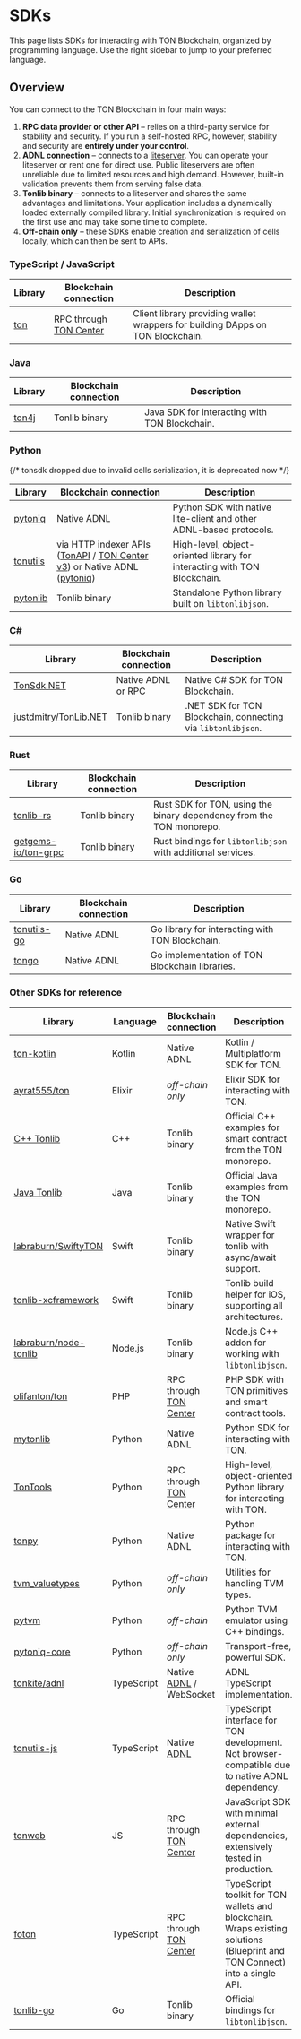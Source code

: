 
# SDKs

This page lists SDKs for interacting with TON Blockchain, organized by programming language.
Use the right sidebar to jump to your preferred language.

## Overview


You can connect to the TON Blockchain in four main ways:

1. **RPC data provider or other API** – relies on a third-party service for stability and security. If you run a self-hosted RPC, however, stability and security are **entirely under your control**.
2. **ADNL connection** – connects to a [liteserver](/v3/guidelines/nodes/running-nodes/liteserver-node). You can operate your liteserver or rent one for direct use. Public liteservers are often unreliable due to limited resources and high demand. However, built-in validation prevents them from serving false data.
3. **Tonlib binary** – connects to a liteserver and shares the same advantages and limitations. Your application includes a dynamically loaded externally compiled library. Initial synchronization is required on the first use and may take some time to complete.
4. **Off-chain only** – these SDKs enable creation and serialization of cells locally, which can then be sent to APIs.

### TypeScript / JavaScript

| Library                                    | Blockchain connection                                                                                      | Description                                                                                                                                              |
| ------------------------------------------ |------------------------------------------------------------------------------------------------------------|----------------------------------------------------------------------------------------------------------------------------------------------------------|
| [ton](https://github.com/ton-org/ton)      | RPC through [TON Center](https://toncenter.com/api/v2/)         | Client library providing wallet wrappers for building DApps on TON Blockchain. |


### Java

| Library                                    | Blockchain connection | Description                                          |
| ------------------------------------------ | --------------------- |------------------------------------------------------|
| [ton4j](https://github.com/neodix42/ton4j) | Tonlib binary         | Java SDK for interacting with TON Blockchain.       |


### Python

{/* tonsdk dropped due to invalid cells serialization, it is deprecated now */}

| Library                                           | Blockchain connection                                                                                                                                              | Description                                                                   |
| ------------------------------------------------- |--------------------------------------------------------------------------------------------------------------------------------------------------------------------|-------------------------------------------------------------------------------|
| [pytoniq](https://github.com/yungwine/pytoniq)    | Native ADNL                                                                                                                                                        | Python SDK with native lite-client and other ADNL-based protocols.            |
| [tonutils](https://github.com/nessshon/tonutils)  | via HTTP indexer APIs ([TonAPI](https://tonapi.io/api-v2) / [TON Center v3](https://toncenter.com/api/v3/)) or Native ADNL ([pytoniq](https://github.com/yungwine/pytoniq)) | High-level, object-oriented library for interacting with TON Blockchain.      |
| [pytonlib](https://github.com/toncenter/pytonlib) | Tonlib binary                                                                                                                                                      | Standalone Python library built on `libtonlibjson`.                        |

### C#

| Library                                                           | Blockchain connection | Description                                                  |
| ----------------------------------------------------------------- | --------------------- | ------------------------------------------------------------ |
| [TonSdk.NET](https://github.com/continuation-team/TonSdk.NET)     | Native ADNL or RPC    | Native C# SDK for TON Blockchain.                         |
| [justdmitry/TonLib.NET](https://github.com/justdmitry/TonLib.NET) | Tonlib binary         | .NET SDK for TON Blockchain, connecting via `libtonlibjson`. |

### Rust

| Library                                                       | Blockchain connection | Description                                                  |
| ------------------------------------------------------------- | --------------------- | ------------------------------------------------------------ |
| [tonlib-rs](https://github.com/ston-fi/tonlib-rs)             | Tonlib binary         | Rust SDK for TON, using the binary dependency from the TON monorepo.|
| [getgems-io/ton-grpc](https://github.com/getgems-io/ton-grpc) | Tonlib binary         | Rust bindings for `libtonlibjson` with additional services.     |

### Go

| Library                                                  | Blockchain connection | Description                                    |
| -------------------------------------------------------- | --------------------- | ---------------------------------------------- |
| [tonutils-go](https://github.com/xssnick/tonutils-go)    | Native ADNL           | Go library for interacting with TON Blockchain.|
| [tongo](https://github.com/tonkeeper/tongo)              | Native ADNL           | Go implementation of TON Blockchain libraries. |


### Other SDKs for reference

| Library                                                                     | Language   | Blockchain connection                                                                                                       | Description                                                                                                                                                               |
| --------------------------------------------------------------------------- | ---------- |-----------------------------------------------------------------------------------------------------------------------------|---------------------------------------------------------------------------------------------------------------------------------------------------------------------------|
| [ton-kotlin](https://github.com/ton-community/ton-kotlin)                   | Kotlin     | Native ADNL                                                                                                                 | Kotlin / Multiplatform SDK for TON.                                                                                                                                       |
| [ayrat555/ton](https://github.com/ayrat555/ton)                             | Elixir     | _off-chain only_                                                                                                            | Elixir SDK for interacting with TON.                                                                                                                                      |
| [C++ Tonlib](https://github.com/ton-blockchain/ton/tree/master/example/cpp) | C++        | Tonlib binary                                                                                                               | Official C++ examples for smart contract from the TON monorepo.                                                                                                           |
| [Java Tonlib](https://github.com/ton-blockchain/tonlib-java)                | Java       | Tonlib binary                                                                                                               | Official Java examples from the TON monorepo.                                                                                                                             |
| [labraburn/SwiftyTON](https://github.com/labraburn/SwiftyTON)               | Swift      | Tonlib binary                                                                                                               | Native Swift wrapper for tonlib with async/await support.                                                                                                                 |
| [tonlib-xcframework](https://github.com/labraburn/tonlib-xcframework)       | Swift      | Tonlib binary                                                                                                               | Tonlib build helper for iOS, supporting all architectures.                                                                                                                |
| [labraburn/node-tonlib](https://github.com/labraburn/node-tonlib)           | Node.js    | Tonlib binary                                                                                                               | Node.js C++ addon for working with `libtonlibjson`.                                                                                                                       |
| [olifanton/ton](https://github.com/olifanton/ton)                           | PHP        | RPC through [TON Center](https://toncenter.com/api/v2/)                        | PHP SDK with TON primitives and smart contract tools.                                                                                                                     |
| [mytonlib](https://github.com/igroman787/mytonlib)                          | Python     | Native ADNL                                                                                                                 | Python SDK for interacting with TON.                                                                                                                                      |
| [TonTools](https://github.com/yungwine/TonTools)                            | Python     | RPC through [TON Center](https://toncenter.com/api/v2/)                        | High-level, object-oriented Python library for interacting with TON.                                                                                                      |
| [tonpy](https://github.com/disintar/tonpy)                                  | Python     | Native ADNL                                                                                                                 | Python package for interacting with TON.                                                                                                                                  |
| [tvm_valuetypes](https://github.com/toncenter/tvm_valuetypes)               | Python     | _off-chain only_                                                                                                            | Utilities for handling TVM types.                                                                                                                                         |
| [pytvm](https://github.com/yungwine/pytvm)                                  | Python     | _off-chain_                                                                                                                 | Python TVM emulator using C++ bindings.                                                                                                                                   |
| [pytoniq-core](https://github.com/yungwine/pytoniq-core)                    | Python     | _off-chain only_                                                                                                            | Transport-free, powerful SDK.                                                                                                                                             |
| [tonkite/adnl](https://github.com/tonkite/adnl)                             | TypeScript | Native [ADNL](/v3/documentation/network/protocols/adnl/tcp) / WebSocket                                       | ADNL TypeScript implementation.                                                                                                                                           |
| [tonutils-js](https://github.com/thekiba/tonutils)                          | TypeScript | Native [ADNL](/v3/documentation/network/protocols/adnl/tcp)                                                            | TypeScript interface for TON development. Not browser-compatible due to native ADNL dependency.                                                                           |
| [tonweb](https://github.com/toncenter/tonweb)                               | JS         | RPC through [TON Center](https://toncenter.com/api/v2/)                       | JavaScript SDK with minimal external dependencies, extensively tested in production.                                                                                      |
| [foton](https://foton.sh/)                                                  | TypeScript | RPC through [TON Center](https://toncenter.com/api/v2/)                        | TypeScript toolkit for TON wallets and blockchain. Wraps existing solutions (Blueprint and TON Connect) into a single API.                                               |
| [tonlib-go](https://github.com/ton-blockchain/tonlib-go)                    | Go         | Tonlib binary                                                                                                               | Official bindings for `libtonlibjson`.                                                                                                                                      |


<Feedback />

